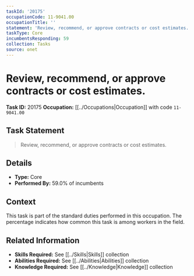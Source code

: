 ```yaml
---
taskId: '20175'
occupationCode: 11-9041.00
occupationTitle: ''
statement: 'Review, recommend, or approve contracts or cost estimates.'
taskType: Core
incumbentsResponding: 59
collection: Tasks
source: onet
---
```

# Review, recommend, or approve contracts or cost estimates.

**Task ID:** 20175
**Occupation:** [[../Occupations|Occupation]] with code `11-9041.00`

## Task Statement

> Review, recommend, or approve contracts or cost estimates.

## Details

- **Type:** Core
- **Performed By:** 59.0% of incumbents

## Context

This task is part of the standard duties performed in this occupation. The percentage indicates how common this task is among workers in the field.

## Related Information

- **Skills Required:** See [[../Skills|Skills]] collection
- **Abilities Required:** See [[../Abilities|Abilities]] collection
- **Knowledge Required:** See [[../Knowledge|Knowledge]] collection
